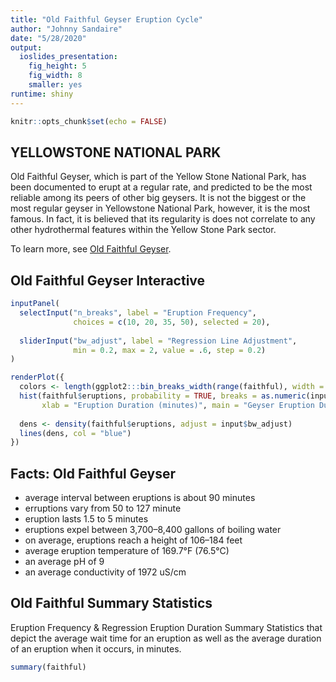```yaml
---
title: "Old Faithful Geyser Eruption Cycle"
author: "Johnny Sandaire"
date: "5/28/2020"
output: 
  ioslides_presentation: 
    fig_height: 5
    fig_width: 8
    smaller: yes
runtime: shiny
---
```


```r
knitr::opts_chunk$set(echo = FALSE)

```

## YELLOWSTONE NATIONAL PARK

Old Faithful Geyser, which is part of the Yellow Stone National Park, has been documented to erupt at a regular rate, and predicted to be the most reliable among its peers of other big geysers.  It is not the biggest or the most regular geyser in Yellowstone National Park, however, it is the most famous.  In fact, it is believed that its regularity is does not correlate to any other hydrothermal features within the Yellow Stone Park sector. 

To learn more, see [Old Faithful Geyser](https://www.nps.gov/places/old-faithful-geyser.htm).

## Old Faithful Geyser Interactive


```r
inputPanel(
  selectInput("n_breaks", label = "Eruption Frequency",
              choices = c(10, 20, 35, 50), selected = 20),
  
  sliderInput("bw_adjust", label = "Regression Line Adjustment",
              min = 0.2, max = 2, value = .6, step = 0.2)
)

renderPlot({
  colors <- length(ggplot2:::bin_breaks_width(range(faithful), width = input$bw_adjust)$breaks) - 5L
  hist(faithful$eruptions, probability = TRUE, breaks = as.numeric(input$n_breaks),
       xlab = "Eruption Duration (minutes)", main = "Geyser Eruption Duration")
  
  dens <- density(faithful$eruptions, adjust = input$bw_adjust)
  lines(dens, col = "blue")
})
```

## Facts: Old Faithful Geyser

- average interval between eruptions is about 90 minutes
- erruptions vary from 50 to 127 minute
- eruption lasts 1.5 to 5 minutes
- eruptions expel between 3,700–8,400 gallons of boiling water
- on average, eruptions reach a height of 106–184 feet
- average eruption temperature of 169.7°F (76.5°C)
- an average pH of 9
- an average conductivity of 1972 uS/cm

## Old Faithful Summary Statistics

Eruption Frequency & Regression Eruption Duration Summary Statistics that depict the average wait time for an eruption as well as the average duration of an eruption when it occurs, in minutes.

```r
summary(faithful)
```

